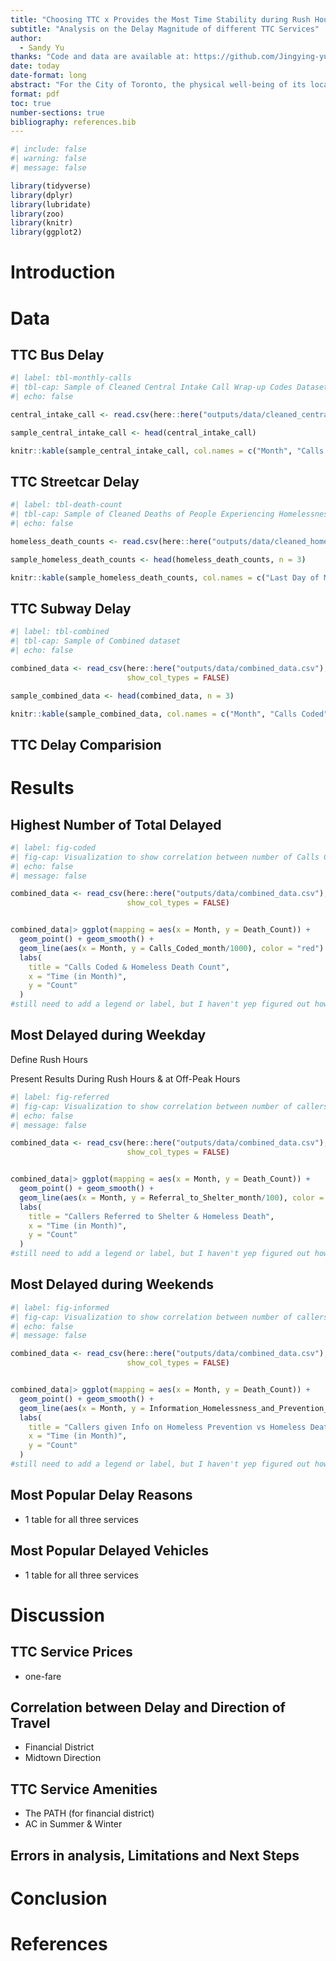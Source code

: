 ```yaml
---
title: "Choosing TTC x Provides the Most Time Stability during Rush Hours"
subtitle: "Analysis on the Delay Magnitude of different TTC Services"
author: 
  - Sandy Yu
thanks: "Code and data are available at: https://github.com/Jingying-yu/central_intake_calls_and_homeless_death_count.git"
date: today
date-format: long
abstract: "For the City of Toronto, the physical well-being of its local homeless population has always been one of its primary focuses. Numerous social efforts, funded by the City, were made in attempts to reduce the death rate of the local homeless population. In order to visualize the magnitude of social impact enforced by the City of Toronto, analyses were performed to investigate the correlation between the efforts made by the staff of Toronto’s Central Intake Line and the monthly homeless death counts between November 2020 to June 2023 using data from OpenDataToronto. Staff efforts such as the number of calls coded, number of referral to shelter, and number of information for homelessness prevention, were documented and compared against the monthly homeless death counts. An inverse correlation is found between the number of calls coded and the homeless death count. No discernible correlations were found between coded call types of interest and the monthly homeless death counts."
format: pdf
toc: true
number-sections: true
bibliography: references.bib
---
```


```r
#| include: false
#| warning: false
#| message: false

library(tidyverse)
library(dplyr)
library(lubridate)
library(zoo)
library(knitr)
library(ggplot2)
```


# Introduction





# Data {#sec-data}




## TTC Bus Delay



```r
#| label: tbl-monthly-calls
#| tbl-cap: Sample of Cleaned Central Intake Call Wrap-up Codes Dataset
#| echo: false

central_intake_call <- read.csv(here::here("outputs/data/cleaned_central_intake_call.csv"))

sample_central_intake_call <- head(central_intake_call)

knitr::kable(sample_central_intake_call, col.names = c("Month", "Calls Coded", "Referral to Shelter", "Homelessness Prevention Info"), align = c("l", "c", "c", "c"))
```


## TTC Streetcar Delay


```r
#| label: tbl-death-count
#| tbl-cap: Sample of Cleaned Deaths of People Experiencing Homelessness Dataset
#| echo: false

homeless_death_counts <- read.csv(here::here("outputs/data/cleaned_homeless_death_counts.csv"))

sample_homeless_death_counts <- head(homeless_death_counts, n = 3)

knitr::kable(sample_homeless_death_counts, col.names = c("Last Day of Month", "Death Count"), align = c("c", "c"))
```


## TTC Subway Delay

```r
#| label: tbl-combined
#| tbl-cap: Sample of Combined dataset
#| echo: false

combined_data <- read_csv(here::here("outputs/data/combined_data.csv"),
                          show_col_types = FALSE)

sample_combined_data <- head(combined_data, n = 3)

knitr::kable(sample_combined_data, col.names = c("Month", "Calls Coded", "Referral to Shelter", "Homelessness Prevention Info", "Death Count"), align = c("l","c", "c", "c","c"))
```

## TTC Delay Comparision



# Results {#sec-result}



## Highest Number of Total Delayed

```r
#| label: fig-coded
#| fig-cap: Visualization to show correlation between number of Calls Coded (represented by the red line) and Homeless Death Counts (represented by the blue line)
#| echo: false
#| message: false

combined_data <- read_csv(here::here("outputs/data/combined_data.csv"),
                          show_col_types = FALSE)


combined_data|> ggplot(mapping = aes(x = Month, y = Death_Count)) + 
  geom_point() + geom_smooth() + 
  geom_line(aes(x = Month, y = Calls_Coded_month/1000), color = "red") +
  labs(
    title = "Calls Coded & Homeless Death Count",
    x = "Time (in Month)",
    y = "Count"
  )
#still need to add a legend or label, but I haven't yep figured out how
```

## Most Delayed during Weekday
Define Rush Hours

Present Results During Rush Hours & at Off-Peak Hours
```r
#| label: fig-referred
#| fig-cap: Visualization to show correlation between number of callers referred to shelter (represented by the purple line) and Homeless Death Counts (represented by the blue line)
#| echo: false
#| message: false

combined_data <- read_csv(here::here("outputs/data/combined_data.csv"),
                          show_col_types = FALSE)


combined_data|> ggplot(mapping = aes(x = Month, y = Death_Count)) + 
  geom_point() + geom_smooth() + 
  geom_line(aes(x = Month, y = Referral_to_Shelter_month/100), color = "purple") +
  labs(
    title = "Callers Referred to Shelter & Homeless Death",
    x = "Time (in Month)",
    y = "Count"
  )
#still need to add a legend or label, but I haven't yep figured out how
```



## Most Delayed during Weekends

```r
#| label: fig-informed
#| fig-cap: Visualization to show correlation between number of callers given information on homelessness prevention (represented by the dark green line) and Homeless Death Counts (represented by the blue line)
#| echo: false
#| message: false

combined_data <- read_csv(here::here("outputs/data/combined_data.csv"),
                          show_col_types = FALSE)


combined_data|> ggplot(mapping = aes(x = Month, y = Death_Count)) + 
  geom_point() + geom_smooth() + 
  geom_line(aes(x = Month, y = Information_Homelessness_and_Prevention_month/100), color = "darkgreen") +
  labs(
    title = "Callers given Info on Homeless Prevention vs Homeless Death",
    x = "Time (in Month)",
    y = "Count"
  )
#still need to add a legend or label, but I haven't yep figured out how
```

## Most Popular Delay Reasons
- 1 table for all three services

## Most Popular Delayed Vehicles
- 1 table for all three services



# Discussion {#sec-discussion}

## TTC Service Prices {#sec-price}
- one-fare

## Correlation between Delay and Direction of Travel
- Financial District
- Midtown Direction

## TTC Service Amenities
- The PATH (for financial district)
- AC in Summer & Winter

## Errors in analysis, Limitations and Next Steps





# Conclusion {#sec-conclusion}






\newpage


# References


